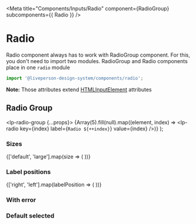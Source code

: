 


<Meta title="Components/Inputs/Radio" component={RadioGroup} subcomponents={{ Radio }} />

# Radio

Radio component always has to work with RadioGroup component. For this, you don't need to import two modules.
RadioGroup and Radio components place in one `radio` module

```jsx
import '@liveperson-design-system/components/radio';
```

<ArgsTable of={RadioGroup} />

**Note:** Those attributes extend [HTMLInputElement](https://www.w3schools.com/tags/tag_input.asp) attributes

## Radio Group

  <lp-radio-group {...props}>
    {Array(5).fill(null).map((element, index) => <lp-radio key={index} label={`Radio ${++index}`} value={index} />)}
  </lp-radio-group>
);

<Preview>
  <LPRadioGroup theme="light" />
</Preview>

<Preview dark>
  <LPRadioGroup />
</Preview>

### Sizes

<Preview isColumn>
  {['default', 'large'].map(size => (
    <LPRadioGroup key={size} theme="light" size={size} />
  ))}
</Preview>

### Label positions

<Preview isColumn>
  {['right', 'left'].map(labelPosition => (
    <LPRadioGroup key={labelPosition} theme="light" labelPosition={labelPosition} />
  ))}
</Preview>

### With error

<Preview>
  <LPRadioGroup theme="light" error />
</Preview>

### Default selected

<Preview>
  <LPRadioGroup theme="light" selected="3" />
</Preview>
